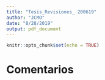 ```yaml
---
title: "Tesis_Revisiones_ 200619"
author: "JCMO"
date: "8/28/2019"
output: pdf_document
---
```


```r
knitr::opts_chunk$set(echo = TRUE)
```


# Comentarios
